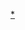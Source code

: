 {{asbox
| image     = Flag map of Indonesia.svg
| pix       = 70x100
| subject   = 
| qualifier = 與[[印度尼西亞地理]]相關
| category  = 印度尼西亞地理小作品
| tempsort  =  
| name      = Template:Indonesia-geo-stub
}}
<noinclude>
[[Category:印尼地理小作品模板|*]]
</noinclude>